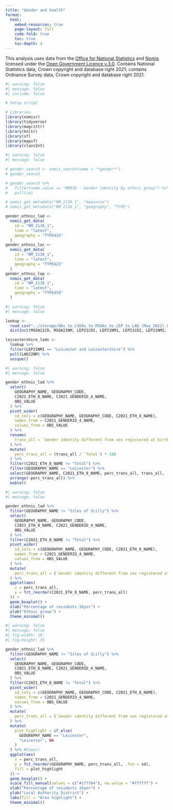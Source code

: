 ```yaml
---
title: "Gender and health"
format: 
  html:
    embed-resources: true
    page-layout: full
    code-fold: true
    toc: true
    toc-depth: 4
---
```


This analysis uses data from the [Office for National Statistics](https://geoportal.statistics.gov.uk/) and [Nomis](https://www.nomisweb.co.uk/) licensed under the [Open Government Licence v.3.0](http://www.nationalarchives.gov.uk/doc/open-government-licence/version/3/). Contains National Statistics data, Crown copyright and database right 2021; contains Ordnance Survey data, Crown copyright and database right 2021.

```r
#| warning: false
#| message: false
#| include: false

# Setup script

# Libraries
library(nomisr)
library(tidyverse)
library(magrittr)
library(knitr)
library(sf)
library(mapsf)
library(classInt)
```

```r
#| warning: false
#| message: false

# gender_search <- nomis_search(name = "*gender*")
# gender_search

# gender_search %>% 
#   filter(name.value == "RM038 - Gender identity by ethnic group") %>% 
#   pull(id)

# nomis_get_metadata("NM_2138_1", "measures")
# nomis_get_metadata("NM_2138_1", "geography", "TYPE")

gender_ethnic_lad <-
  nomis_get_data(
    id = "NM_2138_1", 
    time = "latest", 
    geography = "TYPE424"
  )
gender_ethnic_lac <-
  nomis_get_data(
    id = "NM_2138_1", 
    time = "latest", 
    geography = "TYPE423"
  )
gender_ethnic_lep <-
  nomis_get_data(
    id = "NM_2138_1", 
    time = "latest", 
    geography = "TYPE459"
  )

```

```r
#| warning: false
#| message: false

lookup <- 
  read_csv("../storage/OAs_to_LSOAs_to_MSOAs_to_LEP_to_LAD_(May_2022)_Lookup_in_England.csv") %>% 
  distinct(MSOA21CD, MSOA21NM, LEP21CD1, LEP21NM1, LEP21CD2, LEP21NM2, LAD22CD, LAD22NM)

leicestershire_lads <-
  lookup %>% 
  filter(LEP21NM1 == "Leicester and Leicestershire") %>%
  pull(LAD22NM) %>% 
  unique()
```

```r
#| warning: false
#| message: false

gender_ethnic_lad %>% 
  select(
    GEOGRAPHY_NAME, GEOGRAPHY_CODE,
    C2021_ETH_8_NAME, C2021_GENDERID_4_NAME,
    OBS_VALUE
  ) %>% 
  pivot_wider(
    id_cols = c(GEOGRAPHY_NAME, GEOGRAPHY_CODE, C2021_ETH_8_NAME),
    names_from = C2021_GENDERID_4_NAME,
    values_from = OBS_VALUE
  ) %>% 
  rename(
    trans_all = `Gender identity different from sex registered at birth`
  ) %>% 
  mutate(
    perc_trans_all = (trans_all / `Total`) * 100
  ) %>%
  filter(C2021_ETH_8_NAME != "Total") %>% 
  filter(GEOGRAPHY_NAME == "Leicester") %>% 
  select(GEOGRAPHY_NAME, C2021_ETH_8_NAME, perc_trans_all, trans_all, `Total`) %>% 
  arrange(-perc_trans_all) %>% 
  kable()
```

```r
#| warning: false
#| message: false

gender_ethnic_lad %>% 
  filter(GEOGRAPHY_NAME != "Isles of Scilly") %>% 
  select(
    GEOGRAPHY_NAME, GEOGRAPHY_CODE,
    C2021_ETH_8_NAME, C2021_GENDERID_4_NAME,
    OBS_VALUE
  ) %>% 
  filter(C2021_ETH_8_NAME != "Total") %>% 
  pivot_wider(
    id_cols = c(GEOGRAPHY_NAME, GEOGRAPHY_CODE, C2021_ETH_8_NAME),
    names_from = C2021_GENDERID_4_NAME,
    values_from = OBS_VALUE
  ) %>% 
  mutate(
    perc_trans_all = (`Gender identity different from sex registered at birth` / `Total`) * 100
  ) %>%
  ggplot(aes(
    x = perc_trans_all,
    y = fct_reorder(C2021_ETH_8_NAME, perc_trans_all)
  )) +
  geom_boxplot() +
  xlab("Percentage of residents 16yo+") +
  ylab("Ethnic group") +
  theme_minimal()
```

```r
#| warning: false
#| message: false
#| fig-width: 10
#| fig-height: 35

gender_ethnic_lad %>% 
  filter(GEOGRAPHY_NAME != "Isles of Scilly") %>% 
  select(
    GEOGRAPHY_NAME, GEOGRAPHY_CODE,
    C2021_ETH_8_NAME, C2021_GENDERID_4_NAME,
    OBS_VALUE
  ) %>% 
  filter(C2021_ETH_8_NAME != "Total") %>% 
  pivot_wider(
    id_cols = c(GEOGRAPHY_NAME, GEOGRAPHY_CODE, C2021_ETH_8_NAME),
    names_from = C2021_GENDERID_4_NAME,
    values_from = OBS_VALUE
  ) %>% 
  mutate(
    perc_trans_all = (`Gender identity different from sex registered at birth` / `Total`) * 100
  ) %>% 
  mutate(
    plot_highlight = if_else(
      GEOGRAPHY_NAME == "Leicester",
      "Leicester", NA
    )
  ) %>% #View()
  ggplot(aes(
    x = perc_trans_all,
    y = fct_reorder(GEOGRAPHY_NAME, perc_trans_all, .fun = sd),
    fill = plot_highlight
  )) +
  geom_boxplot() +
  scale_fill_manual(values = c("#1f77b4"), na.value = "#ffffff") +
  xlab("Percentage of residents 16yo+") +
  ylab("Local Authority District") +
  labs(fill = "Area highlight") +
  theme_minimal()
```